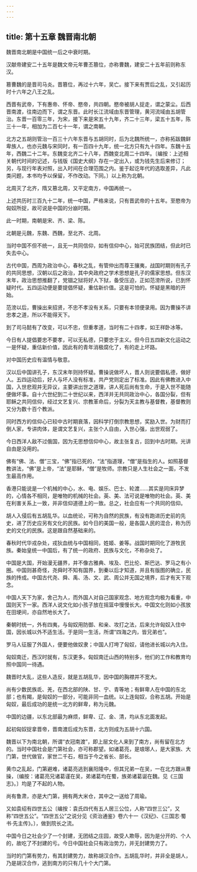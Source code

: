```yaml
---
---
---
```

title: 第十五章 魏晋南北朝
---



魏晋南北朝是中国统一后之中衰时期。

汉献帝建安二十五年是魏文帝元年曹丕篡位，亦称曹魏，建安二十五年前则称东汉。

篡曹魏的是晋司马炎。晋篡位，再过十六年，吴亡。接下来有贾后之乱，又引起历时十六年之八王之乱。

西晋有武帝，下有惠帝、怀帝、愍帝，共四朝。愍帝被胡人捉走，谓之蒙尘。后西晋南渡，往南边而下，谓之东晋。此时长江流域由东晋管理，黄河流域由五胡管治。东晋一百零三年，为宋，接下来是宋五十九年，齐二十三年，梁五十五年，陈三十一年，相加为二百七十一年，谓之南朝。

北方之五胡则管治一百三十六年东晋与五胡同时，后为北魏所统一，亦称拓跋魏鲜卑族人，也亦元魏与宋同时，有一百四十九年，统一北方只有九十四年。东魏十五年，西魏二十二年。东魏变北齐二十八年，西魏变北周二十四年。〔编按：上述相关朝代时间的记述，与钱版《国史大纲》存在一定出入，或为钱先生后来修订；另，与现行年表对照，出入时间在合理范围之内。鉴于起讫年代的选取差异，凡此类问题，本书均予以保留，不作改动。下同。〕以上称为北朝。

北周灭了北齐，隋又篡北周，又平定南方，中国再统一。

上述共历时三百九十二年，统一中国，严格来说，只有晋武帝的十五年。至愍帝为匈奴所捉，故可说是中国的分崩时期。

此一时期，南朝是宋、齐、梁、陈。

北朝是元魏，东魏、西魏，至北齐、北周。

当时中国不但不统一，且无一共同信仰，如有信仰中心，始可民族团结，但此时已失去中心。

古代中国，西周为政治中心，春秋之乱，有管仲出而尊王攘夷，战国时期则有孔子的共同思想，汉朝以后之政治，其中央政府之学术思想是孔子的儒家思想。但东汉末年，政治思想推翻了，党锢之狱将好人下狱，备受压迫，正如范滂所说，已到怀疑时代。五四运动便是要提倡怀疑，重估新价值。这是可怕的。怀疑是黑暗的开始。

范滂以后，曹操出来招贤，不忠不孝没有关系，只要有本领便录用。因为曹操不讲忠孝之道，所以不能得天下。

到了司马懿有了改变，可以不忠，但重孝道，当时有二十四孝，如王祥卧冰等。

今日有人提倡要忠不要孝，可以无私德，只要忠于主义。但今日五四新文化运动之一是怀疑，重估新价值，因此有的青年消极腐化了，有的走上坏路。

对中国历史应有温情与敬意。

汉以后中国讲孔子，东汉末年则持怀疑。曹操说做坏人，晋人则说要倡私德，做好人。五四运动后，好人与坏人没有标准，共产党则定出了标准。因此有佛教进入中国，入世悲观并无异议，主要讲出世之道理，讲人死后尚有生命，于是入世不能随便做坏事。自十六世纪到二十世纪以来，西洋并无共同政治中心，各国分裂，但有耶稣之共同信仰，经过文艺复兴、宗教革命后，分裂为天主教与基督教，基督教则又分为数十百个教派。

同时西方的信仰心已较中古时期衰落，因科学打倒宗教思想，奖励入世。为财而打倒人家，专讲肉体，是谓文艺复兴，主张个人自由，入世心强，出世观弱了。

今日西洋人敌不过俄国，因为无思想信仰中心，故主张复古，回到中古时期。光讲自由是没用的。

佛有“佛、法、僧”三宝，“佛”指已死的，“法”指道理，“僧”是指生的人。如照基督教讲法，“佛”是上帝，“法”是耶稣，“僧”是牧师。宗教只是人生社会之一面，不发生最高作用。

香港只能说是一个机械的中心，水、电、娱乐、巴士、轮渡……其实是同床异梦的，心情各不相同，是唯物的机械的社会。英、美、法可说是唯物的社会。英、美在利害关系上一致，并非信仰道德上的一致。总之，社会应有一个共同的信仰。

胡人入侵后有五胡乱华。以血统论，可称为自然的民族，有没有跑进历史前的先史，进了历史应另有文化的民族。如今日的美国一般，是各国人民的混合，称为历史的文化的民族。这是跟自然基础来的。

春秋时代华戎杂处，戎狄血统与中国相同，姓姬、姜等。战国时期同化了游牧民族。秦始皇统一中国后，有了统一的政府、民族与文化，不称杂处了。

中国是大国，开始漫无疆界，并不像古雅典、埃及、巴比伦、斯巴达、罗马之有小圈。中国则甚奇怪，尧舜时不知有国界，到秦以后才知道，并且有版图的确立，民族的抟成。中国古代尧、舜、禹、汤、文、武、周公并无国之境界，后才有天下观念。

中国人天下为家，舍己为人，而外国人对自己国家观念、地方观念均极为看重，中国则天下一家。西洋人说文化如小孩子放在摇篮中慢慢长大。中国文化则如小孩放在田埂间，亦自然地长大了。

秦朝时统一，外有四夷，与匈奴用防御、和亲、攻打之法，后来允许匈奴入住中国，因长城以外不适生活。于是同一生活，所谓“四海之内，皆兄弟也”。

罗马人征服了外国人，便要他做奴隶；中国人打垮了匈奴，请他进长城以内入住。

匈奴南迁，西汉时就有，东汉更多。匈奴南迁山西的特别多，他们的工作和教育均照中国同一待遇。

魏晋时大乱，这些人造反，就是五胡乱华，因中国的胸襟并不宽大。

尚有少数民族氐、羌，在西北部的陕、甘、宁、青等地；有鲜卑人在中国的东北部；也有羯，是匈奴的一部分，可能非同一血统。以上连匈奴，合称五胡。开始是匈奴，最后成功的是统一北方的鲜卑，称为元魏。

中国的边疆，以东北部最为麻烦，鲜卑、辽、金、清，均从东北面发起。

起初匈奴捉拿晋帝，晋南渡后成为东晋，北方则成为五胡十六国。

魏晋以下为南北朝，所谓“衣冠南渡”，即上层文化人来到了南方，尚有留在北方的。当时中国社会是门第社会，亦可称郡望。如诸葛亮，是琅琊人，是大家族、大门第，世代做官，家世二千石，相当于今之省长、部长。

黄巾之乱起，门第避难，诸葛亮逃到襄阳隆中，但其兄弟一在吴，一在北方跟从曹操，〔编按：诸葛亮兄诸葛谨在吴，弟诸葛均在蜀，族弟诸葛诞在魏。见《三国志》。〕均是了不起的人物。

尚有鲁肃，亦是大门第，拥有两大米仓，其中之一送给了周瑜。

又如袁绍有四世五公〔编按：袁氏四代有五人居三公位，人称“四世三公”，又称“四世五公”。“四世五公”之说分见《资治通鉴》卷六十一《汉纪》、《三国志·蜀书·先主传》。〕，做到院长之流。

中国今日之社会少了一个封建，无团结之庄园，故受人欺辱，因为是分开的、个人的，故吃了不封建的亏。今日中国社会只有政治势力，并无封建势力了。

当时的门第有势力，有其封建势力，故称胡汉合作。五胡乱华时，并非全是胡人，乃是胡汉合作，逃到南方的只有几十个大门第。